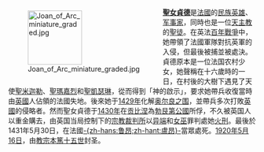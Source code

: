 <div style="float:left;margin:0.5em 0.5em 0.5em 0;">[[File:Joan_of_Arc_miniature_graded.jpg|110px]]</div>

'''[[聖女貞德|聖女貞德]]'''是[[法國|法國]]的[[民族英雄|民族英雄]]、[[军事家|军事家]]，同時也是一位[[天主教|天主教]]的[[基督教聖人|聖徒]]。在英法[[百年戰爭|百年戰爭]]中，她帶領了法國軍隊對抗英軍的入侵，但最後被捕並被處決。貞德原本是一位法国农村少女，她聲稱在十六歲時的一日，在村後的大樹下遇見了天使[[聖米迦勒|聖米迦勒]]、[[聖瑪嘉烈|聖瑪嘉烈]]和[[聖凱瑟琳|聖凱瑟琳]]，從而得到「神的啟示」，要求她帶兵收復當時由[[英國|英國]]人佔領的法國失地。後來她于[[1429年|1429年]]化解[[奥尔良之围|奥尔良之围]]，並帶兵多次打敗[[英國|英國]]的侵略者。然而聖女貞德于[[1430年|1430年]]在[[贡比涅|贡比涅]]為[[勃艮第公國|勃艮第公國]]所俘，不久被英国人以重金購去，由英国当局控制下的[[宗教裁判所|宗教裁判所]]以[[异端|异端]]和[[女巫|女巫]]罪判處她[[火刑|火刑]]。最後於1431年5月30日，在法國[[鲁昂|-{zh-hans:鲁昂;zh-hant:盧昂}-]]當眾處死。[[1920年|1920年]][[5月16日|5月16日]]，由[[教宗|教宗]][[本篤十五世|本篤十五世]]封圣。